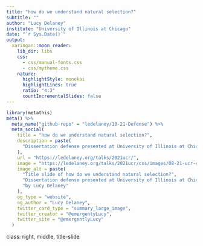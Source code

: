 ```yaml
---
title: "how do we understand natural selection?"
subtitle: ""
author: "Lucy Delaney"
institute: "University of Illinois at Chicago"
date: "`r Sys.Date()`"
output:
  xaringan::moon_reader:
    lib_dir: libs
    css:
      - css/manual-fonts.css
      - css/mytheme.css
    nature:
      highlightStyle: monokai
      highlightLines: true
      ratio: "4:3"
      countIncrementalSlides: false
---
```


```r
library(metathis)
meta() %>%
  meta_name("github-repo" = "ledelaney/10-21-Defense") %>% 
  meta_social(
    title = "how do we understand natural selection?",
    description = paste(
      "Dissertation defense presented at University of Illinois at Chicago, October 2021"
    ),
    url = "https://ledelaney.org/talks/2021ucr/",
    image = "https://ledelaney.org/talks/2021ucr/css/images/08-21-ucr-card.png",
    image_alt = paste(
      "Title slide of how do we understand natural selection?", 
      "Dissertation defense presented at University of Illinois at Chicago, October 2021", 
      "by Lucy Delaney"
    ),
    og_type = "website",
    og_author = "Lucy Delaney",
    twitter_card_type = "summary_large_image",
    twitter_creator = "@emergentyLucy",
    twitter_site = "@emergentlyLucy"
  )
```

class: right, middle, title-slide
